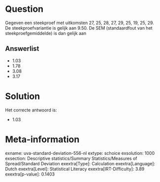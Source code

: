 Question
========

Gegeven een steekproef met uitkomsten 27, 25, 28, 27, 29, 25, 19, 25,
29. De steekproefvariantie is gelijk aan 9.50. De SEM (standaardfout van
het steekproefgemiddelde) is dan gelijk aan


Answerlist
----------

* 1.03
* 1.78
* 3.08
* 3.17

Solution
========

Het correcte antwoord is: 

* 1.03

Meta-information
================
exname: uva-standard-deviation-556-nl
extype: schoice
exsolution: 1000
exsection: Descriptive statistics/Summary Statistics/Measures of Spread/Standard Deviation
exextra[Type]: Calculation
exextra[Language]: Dutch
exextra[Level]: Statistical Literacy
exextra[IRT-Difficulty]: 3.89
exextra[p-value]: 0.1403
